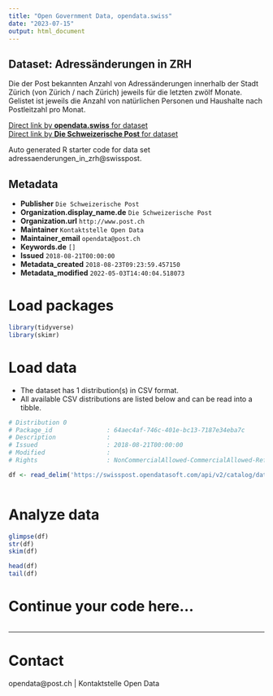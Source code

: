 ```yaml
---
title: "Open Government Data, opendata.swiss"
date: "2023-07-15"
output: html_document
---
```


## Dataset: Adressänderungen in ZRH

Die der Post bekannten Anzahl von Adressänderungen innerhalb der Stadt Zürich (von Zürich / nach Zürich) jeweils für die letzten zwölf Monate. Gelistet ist jeweils die Anzahl von natürlichen Personen und Haushalte nach Postleitzahl pro Monat.

[Direct link by **opendata.swiss** for dataset](https://opendata.swiss/de/dataset/adressaenderungen-in-zrh)<br>
[Direct link by **Die Schweizerische Post** for dataset](https://swisspost.opendatasoft.com/explore/dataset/adressaenderungen_in_zrh)

Auto generated R starter code for data set adressaenderungen_in_zrh@swisspost.

## Metadata

- **Publisher** `Die Schweizerische Post`
- **Organization.display_name.de** `Die Schweizerische Post`
- **Organization.url** `http://www.post.ch`
- **Maintainer** `Kontaktstelle Open Data`
- **Maintainer_email** `opendata@post.ch`
- **Keywords.de** `[]`
- **Issued** `2018-08-21T00:00:00`
- **Metadata_created** `2018-08-23T09:23:59.457150`
- **Metadata_modified** `2022-05-03T14:40:04.518073`


# Load packages

```r

library(tidyverse)
library(skimr)

```

# Load data

-   The dataset has 1 distribution(s) in CSV format.
-   All available CSV distributions are listed below and can be read into a tibble.

```r

# Distribution 0
# Package_id               : 64aec4af-746c-401e-bc13-7187e34eba7c
# Description              : 
# Issued                   : 2018-08-21T00:00:00
# Modified                 : 
# Rights                   : NonCommercialAllowed-CommercialAllowed-ReferenceRequired

df <- read_delim('https://swisspost.opendatasoft.com/api/v2/catalog/datasets/adressaenderungen_in_zrh/exports/csv')



```

# Analyze data

```r

glimpse(df)
str(df)
skim(df)

head(df)
tail(df)

```

# Continue your code here...

```r

```

------------------------------------------------------------------------

# Contact

opendata@post.ch | Kontaktstelle Open Data
